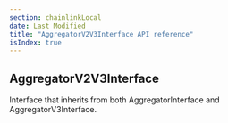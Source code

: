 ```yaml
---
section: chainlinkLocal
date: Last Modified
title: "AggregatorV2V3Interface API reference"
isIndex: true
---
```


## AggregatorV2V3Interface

Interface that inherits from both AggregatorInterface and AggregatorV3Interface.
